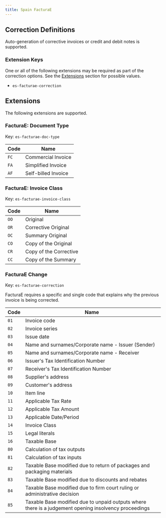 ```yaml
---
title: Spain FacturaE
---
```


## Correction Definitions

Auto-generation of corrective invoices or credit and debit notes is
supported.

### Extension Keys

One or all of the following extensions may be required as part of the correction
options. See the [Extensions](#extensions) section for possible values.
- <code>es-facturae-correction</code>

## Extensions

The following extensions are supported.

### FacturaE: Document Type
Key: <code>es-facturae-doc-type</code>

| Code | Name |
| ---- | ---- |
| <code>FC</code> | Commercial Invoice |
| <code>FA</code> | Simplified Invoice |
| <code>AF</code> | Self-billed Invoice |

### FacturaE: Invoice Class
Key: <code>es-facturae-invoice-class</code>

| Code | Name |
| ---- | ---- |
| <code>OO</code> | Original |
| <code>OR</code> | Corrective Original |
| <code>OC</code> | Summary Original |
| <code>CO</code> | Copy of the Original |
| <code>CR</code> | Copy of the Corrective |
| <code>CC</code> | Copy of the Summary |

### FacturaE Change
Key: <code>es-facturae-correction</code>	

FacturaE requires a specific and single code that explains why the previous invoice is being corrected.

| Code | Name |
| ---- | ---- |
| <code>01</code> | Invoice code |
| <code>02</code> | Invoice series |
| <code>03</code> | Issue date |
| <code>04</code> | Name and surnames/Corporate name - Issuer (Sender) |
| <code>05</code> | Name and surnames/Corporate name - Receiver |
| <code>06</code> | Issuer's Tax Identification Number |
| <code>07</code> | Receiver's Tax Identification Number |
| <code>08</code> | Supplier's address |
| <code>09</code> | Customer's address |
| <code>10</code> | Item line |
| <code>11</code> | Applicable Tax Rate |
| <code>12</code> | Applicable Tax Amount |
| <code>13</code> | Applicable Date/Period |
| <code>14</code> | Invoice Class |
| <code>15</code> | Legal literals |
| <code>16</code> | Taxable Base |
| <code>80</code> | Calculation of tax outputs |
| <code>81</code> | Calculation of tax inputs |
| <code>82</code> | Taxable Base modified due to return of packages and packaging materials |
| <code>83</code> | Taxable Base modified due to discounts and rebates |
| <code>84</code> | Taxable Base modified due to firm court ruling or administrative decision |
| <code>85</code> | Taxable Base modified due to unpaid outputs where there is a judgement opening insolvency proceedings |